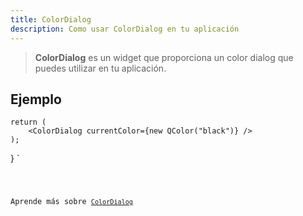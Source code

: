 ```yaml
---
title: ColorDialog
description: Como usar ColorDialog en tu aplicación
---
```



> **ColorDialog** es un widget que proporciona un color dialog que puedes utilizar en tu aplicación.

## Ejemplo


    return (
        <ColorDialog currentColor={new QColor("black")} />
    );
}
`

<Code code={ColorDialogExample} title='example_colorDialog.tsx' lang='tsx' />

Aprende más sobre [`ColorDialog`](https://vixen-js.github.io/docs/build-application-vanilla/Advanced-Widgets/QColorDialog)